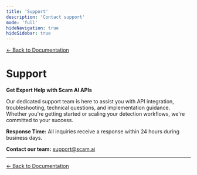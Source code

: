 ```yaml
---
title: 'Support'
description: 'Contact support'
mode: 'full'
hideNavigation: true
hideSidebar: true
---
```


[← Back to Documentation](/introduction)

# Support

**Get Expert Help with Scam AI APIs**

Our dedicated support team is here to assist you with API integration, troubleshooting, technical questions, and implementation guidance. Whether you're getting started or scaling your detection workflows, we're committed to your success.

**Response Time:** All inquiries receive a response within 24 hours during business days.

**Contact our team:** [support@scam.ai](mailto:support@scam.ai)

---

[← Back to Documentation](/introduction)
